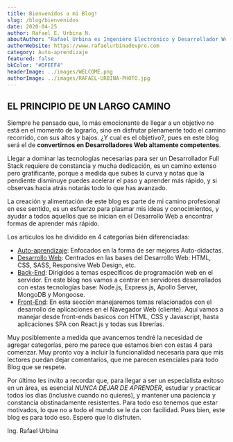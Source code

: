 ```yaml
---
title: Bienvenidos a mi Blog!
slug: /blog/bienvenidos
date: 2020-04-25
author: Rafael E. Urbina N.
aboutAuthor: "Rafael Urbina es Ingeniero Electrónico y Desarrollador Web Full Stack. Autodidacta apasionado, emplea parte de su tiempo en enseñar a otros a prepararse y desarrollar sus destrezas por cuenta propia."
authorWebsite: https://www.rafaelurbinadevpro.com
category: Auto-aprendizaje
featured: false
bkColor: "#DFEEF4"
headerImage: ../images/WELCOME.png
authorImage: ../images/RAFAEL-URBINA-PHOTO.jpg
---
```



## EL PRINCIPIO DE UN LARGO CAMINO

Siempre he pensado que, lo más emocionante de llegar a un objetivo no está en el momento de lograrlo, sino en disfrutar plenamente todo el camino recorrido, con sus altos y bajos. ¿Y cual es el objetivo?, pues en este blog será el de **convertirnos en Desarrolladores Web altamente competentes**.

Llegar a dominar las tecnologías necesarias para ser un Desarrollador Full Stack requiere de constancia y mucha dedicación, es un camino extenso pero gratificante, porque a medida que subes la curva y notas que la pendiente disminuye puedes acelerar el paso y aprender más rápido, y si observas hacia atrás notarás todo lo que has avanzado.

La creación y alimentación de este blog es parte de mi camino profesional en ese sentido, es un esfuerzo para plasmar mis ideas y conocimientos, y ayudar a todos aquellos que se inician en el Desarrollo Web a encontrar formas de aprender más rápido.

Los artículos los he dividido en 4 categorías bién diferenciadas:


* [Auto-aprendizaje](/blog/auto-aprendizaje): Enfocados en la forma de ser mejores Auto-didactas.
* [Desarrollo Web](/blog/desarrollo-web): Centrados en las bases del Desarrollo Web: HTML, CSS, SASS, Responsive Web Design, etc.
* [Back-End](/blog/back-end): Dirigidos a temas específicos de programación web en el servidor. En este blog nos vamos a centrar en servidores desarrollados con estas tecnologías base: Node.js, Express.js, Apollo Server, MongoDB y Mongoose.
* [Front-End](/blog/front-end): En esta sección manejaremos temas relacionados con el desarrollo de aplicaciones en el Navegador Web (cliente). Aquí vamos a manejar desde front-ends basicos con HTML, CSS y Javascript, hasta aplicaciones SPA con React.js y todas sus librerías.


Muy posiblemente a medida que avancemos tendré la necesidad de agregar categorías, pero me parece que estamos bien con estas 4 para comenzar. Muy pronto voy a incluir la funcionalidad necesaria para que mis lectores puedan dejar comentarios, que me parecen esenciales para todo Blog que se respete.

Por último les invito a recordar que, para llegar a ser un especialista exitoso en un área, es esencial *NUNCA DEJAR DE APRENDER*, estudiar y practicar todos los días (inclusive cuando no quieres), y mantener una paciencia y constancia obstinadamente resistentes. Para todo eso tenemos que estar motivados, lo que no a todo el mundo se le da con facilidad. Pues bien, este blog es para todo eso. Espero que lo disfruten.

Ing. Rafael Urbina








